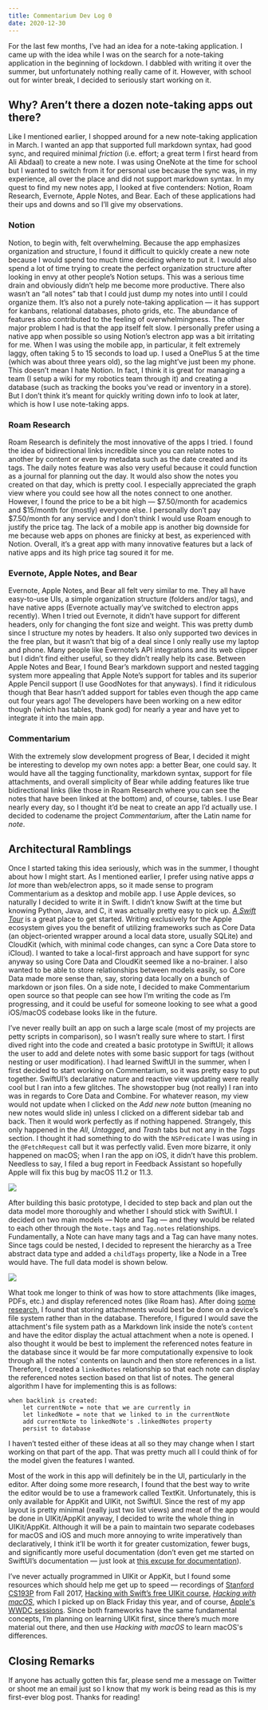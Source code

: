 ```yaml
---
title: Commentarium Dev Log 0
date: 2020-12-30
---
```


For the last few months, I’ve had an idea for a note-taking application. I came up with the idea
while I was on the search for a note-taking application in the beginning of lockdown. I dabbled with
writing it over the summer, but unfortunately nothing really came of it. However, with school out
for winter break, I decided to seriously start working on it.

## Why? Aren’t there a dozen note-taking apps out there?

Like I mentioned earlier, I shopped around for a new note-taking application in March. I wanted an
app that supported full markdown syntax, had good sync, and required minimal _friction_ (i.e.
effort; a great term I first heard from Ali Abdaal) to create a new note. I was using OneNote at the
time for school but I wanted to switch from it for personal use because the sync was, in my
experience, all over the place and did not support markdown syntax. In my quest to find my new notes
app, I looked at five contenders: Notion, Roam Research, Evernote, Apple Notes, and Bear. Each of
these applications had their ups and downs and so I’ll give my observations.

### Notion

Notion, to begin with, felt overwhelming. Because the app emphasizes organization and structure, I
found it difficult to quickly create a new note because I would spend too much time deciding where
to put it. I would also spend a lot of time trying to create the perfect organization structure
after looking in envy at other people’s Notion setups. This was a serious time drain and obviously
didn’t help me become more productive. There also wasn’t an “all notes” tab that I could just dump
my notes into until I could organize them. It’s also not a purely note-taking application — it has
support for kanbans, relational databases, photo grids, etc. The abundance of features also
contributed to the feeling of overwhelmingness. The other major problem I had is that the app itself
felt slow. I personally prefer using a native app when possible so using Notion’s electron app was a
bit irritating for me. When I was using the mobile app, in particular, it felt extremely laggy,
often taking 5 to 15 seconds to load up. I used a OnePlus 5 at the time (which was about three years
old), so the lag might’ve just been my phone. This doesn’t mean I hate Notion. In fact, I think it
is great for managing a team (I setup a wiki for my robotics team through it) and creating a
database (such as tracking the books you’ve read or inventory in a store). But I don’t think it’s
meant for quickly writing down info to look at later, which is how I use note-taking apps.

### Roam Research

Roam Research is definitely the most innovative of the apps I tried. I found the idea of
bidirectional links incredible since you can relate notes to another by content or even by metadata
such as the date created and its tags. The daily notes feature was also very useful because it could
function as a journal for planning out the day. It would also show the notes you created on that
day, which is pretty cool. I especially appreciated the graph view where you could see how all the
notes connect to one another. However, I found the price to be a bit high — $7.50/month for
academics and $15/month for (mostly) everyone else. I personally don’t pay $7.50/month for any
service and I don’t think I would use Roam enough to justify the price tag. The lack of a mobile app
is another big downside for me because web apps on phones are finicky at best, as experienced with
Notion. Overall, it’s a great app with many innovative features but a lack of native apps and its
high price tag soured it for me.

### Evernote, Apple Notes, and Bear

Evernote, Apple Notes, and Bear all felt very similar to me. They all have easy-to-use UIs, a simple
organization structure (folders and/or tags), and have native apps (Evernote actually may’ve
switched to electron apps recently). When I tried out Evernote, it didn’t have support for different
headers, only for changing the font size and weight. This was pretty dumb since I structure my notes
by headers. It also only supported two devices in the free plan, but it wasn’t that big of a deal
since I only really use my laptop and phone. Many people like Evernote’s API integrations and its
web clipper but I didn’t find either useful, so they didn’t really help its case. Between Apple
Notes and Bear, I found Bear’s markdown support and nested tagging system more appealing that Apple
Note’s support for tables and its superior Apple Pencil support (I use GoodNotes for that anyways).
I find it ridiculous though that Bear hasn’t added support for tables even though the app came out
four years ago! The developers have been working on a new editor though (which has tables, thank
god) for nearly a year and have yet to integrate it into the main app.

### Commentarium

With the extremely slow development progress of Bear, I decided it might be interesting to develop
my own notes app: a better Bear, one could say. It would have all the tagging functionality,
markdown syntax, support for file attachments, and overall simplicity of Bear while adding features
like true bidirectional links (like those in Roam Research where you can see the notes that have
been linked at the bottom) and, of course, tables. I use Bear nearly every day, so I thought it’d be
neat to create an app I’d actually use. I decided to codename the project _Commentarium_, after the
Latin name for _note_.

## Architectural Ramblings

Once I started taking this idea seriously, which was in the summer, I thought about how I might
start. As I mentioned earlier, I prefer using native apps _a lot_ more than web/electron apps, so it
made sense to program Commentarium as a desktop and mobile app. I use Apple devices, so naturally I
decided to write it in Swift. I didn’t know Swift at the time but knowing Python, Java, and C, it
was actually pretty easy to pick up. [_A Swift
Tour_](https://docs.swift.org/swift-book/GuidedTour/GuidedTour.html) is a great place to get
started. Writing exclusively for the Apple ecosystem gives you the benefit of utilizing frameworks
such as Core Data (an object-oriented wrapper around a local data store, usually SQLite) and
CloudKit (which, with minimal code changes, can sync a Core Data store to iCloud). I wanted to take
a local-first approach and have support for sync anyway so using Core Data and CloudKit seemed like
a no-brainer. I also wanted to be able to store relationships between models easily, so Core Data
made more sense than, say, storing data locally on a bunch of markdown or json files. On a side
note, I decided to make Commentarium open source so that people can see how I’m writing the code as
I’m progressing, and it could be useful for someone looking to see what a good iOS/macOS codebase
looks like in the future.

I’ve never really built an app on such a large scale (most of my projects are petty scripts in
comparison), so I wasn’t really sure where to start. I first dived right into the code and created a
basic prototype in SwiftUI; it allows the user to add and delete notes with some basic support for
tags (without nesting or user modification). I had learned SwiftUI in the summer, when I first
decided to start working on Commentarium, so it was pretty easy to put together. SwiftUI’s
declarative nature and reactive view updating were really cool but I ran into a few glitches. The
showstopper bug (not really) I ran into was in regards to Core Data and Combine. For whatever
reason, my view would not update when I clicked on the _Add new note_ button (meaning no new notes
would slide in) unless I clicked on a different sidebar tab and back. Then it would work perfectly
as if nothing happened. Strangely, this only happened in the _All_, _Untagged_, and _Trash_ tabs but
not any in the _Tags_ section. I thought it had something to do with the `NSPredicate` I was using
in the `@FetchRequest` call but it was perfectly valid. Even more bizarre, it only happened on
macOS; when I ran the app on iOS, it didn’t have this problem. Needless to say, I filed a bug report
in Feedback Assistant so hopefully Apple will fix this bug by macOS 11.2 or 11.3.

![](prototype.png)

After building this basic prototype, I decided to step back and plan out the data model more
thoroughly and whether I should stick with SwiftUI. I decided on two main models — Note and Tag —
and they would be related to each other through the `Note.tags` and `Tag.notes` relationships.
Fundamentally, a Note can have many tags and a Tag can have many notes. Since tags could be nested,
I decided to represent the hierarchy as a Tree abstract data type and added a `childTags` property,
like a Node in a Tree would have. The full data model is shown below.

![](data-model.png)

What took me longer to think of was how to store attachments (like images, PDFs, etc.) and display
referenced notes (like Roam has). After doing [some
research](https://www.vadimbulavin.com/how-to-save-images-and-videos-to-core-data-efficiently/), I
found that storing attachments would best be done on a device’s file system rather than in the
database. Therefore, I figured I would save the attachment's file system path as a Markdown link
inside the note’s `content` and have the editor display the actual attachment when a note is opened.
I also thought it would be best to implement the referenced notes feature in the database since it
would be far more computationally expensive to look through all the notes’ contents on launch and
then store references in a list. Therefore, I created a `linkedNotes` relationship so that each note
can display the referenced notes section based on that list of notes. The general algorithm I have
for implementing this is as follows:

```
when backlink is created:
    let currentNote = note that we are currently in
    let linkedNote = note that we linked to in the currentNote
    add currentNote to linkedNote's .linkedNotes property
    persist to database
```

I haven’t tested either of these ideas at all so they may change when I start working on that part
of the app. That was pretty much all I could think of for the model given the features I wanted.

Most of the work in this app will definitely be in the UI, particularly in the editor. After doing
some more research, I found that the best way to write the editor would be to use a framework called
TextKit. Unfortunately, this is only available for AppKit and UIKit, not SwiftUI. Since the rest of
my app layout is pretty minimal (really just two list views) and meat of the app would be done in
UIKit/AppKit anyway, I decided to write the whole thing in UIKit/AppKit. Although it will be a pain
to maintain two separate codebases for macOS and iOS and much more annoying to write imperatively
than declaratively, I think it’ll be worth it for greater customization, fewer bugs, and
significantly more useful documentation (don’t even get me started on SwiftUI’s documentation — just
look at [this excuse for
documentation](https://developer.apple.com/documentation/swiftui/sidebarliststyle)).

I’ve never actually programmed in UIKit or AppKit, but I found some resources which should help me
get up to speed — recordings of [Stanford
CS193P](https://www.youtube.com/watch?v=TZL5AmwuwlA&list=PL3d_SFOiG7_8ofjyKzX6Nl1wZehbdiZC_) from
Fall 2017, [Hacking with Swift’s free UIKit course](https://www.hackingwithswift.com/read),
[_Hacking with macOS_](https://www.hackingwithswift.com/store/hacking-with-macos), which I picked up
on Black Friday this year, and of course, [Apple's WWDC
sessions](https://developer.apple.com/videos/). Since both frameworks have the same fundamental
concepts, I’m planning on learning UIKit first, since there’s much more material out there, and then
use _Hacking with macOS_ to learn macOS's differences.

## Closing Remarks

If anyone has actually gotten this far, please send me a message on Twitter or shoot me an email
just so I know that my work is being read as this is my first-ever blog post. Thanks for reading!
